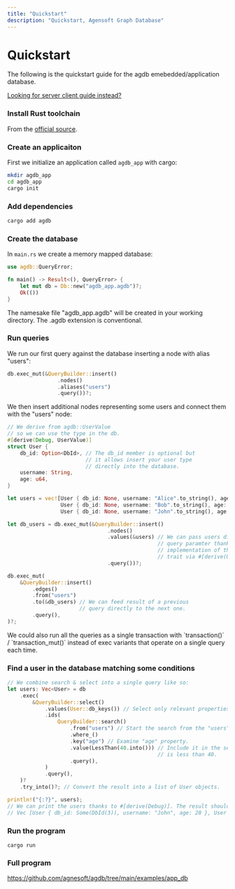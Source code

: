 ```yaml
---
title: "Quickstart"
description: "Quickstart, Agensoft Graph Database"
---
```



# Quickstart

The following is the quickstart guide for the agdb emebedded/application database.

[Looking for server client guide instead?](/api-docs/rust)

<Steps>

### Install Rust toolchain

From the [official source](https://www.rust-lang.org/tools/install).

### Create an applicaiton

First we initialize an application called `agdb_app` with cargo:

```bash
mkdir agdb_app
cd agdb_app
cargo init
```

### Add dependencies

```bash
cargo add agdb
```

### Create the database

In `main.rs` we create a memory mapped database:

```rs
use agdb::QueryError;

fn main() -> Result<(), QueryError> {
    let mut db = Db::new("agdb_app.agdb")?;
    Ok(())
}
```

<Callout type="info">
    The namesake file "agdb_app.agdb" will be created in your working directory.
    The .agdb extension is conventional.
</Callout>

### Run queries

We run our first query against the database inserting a node with alias "users":

```rs
db.exec_mut(&QueryBuilder::insert()
                .nodes()
                .aliases("users")
                .query())?;
```

We then insert additional nodes representing some users and connect them with the "users" node:

```rs
// We derive from agdb::UserValue
// so we can use the type in the db.
#[derive(Debug, UserValue)]
struct User {
    db_id: Option<DbId>, // The db_id member is optional but
                         // it allows insert your user type
                         // directly into the database.
    username: String,
    age: u64,
}

let users = vec![User { db_id: None, username: "Alice".to_string(), age: 40 },
                 User { db_id: None, username: "Bob".to_string(), age: 30 },
                 User { db_id: None, username: "John".to_string(), age: 20 }];

let db_users = db.exec_mut(&QueryBuilder::insert()
                                .nodes()
                                .values(&users) // We can pass users directly as
                                                // query paramter thanks to the
                                                // implementation of the agdb::DbUserValue
                                                // trait via #[derive(UserValue)].
                                .query())?;

db.exec_mut(
    &QueryBuilder::insert()
        .edges()
        .from("users")
        .to(&db_users) // We can feed result of a previous
                       // query directly to the next one.
        .query(),
)?;
```

<Callout>
    We could also run all the queries as a single transaction with
    `transaction()` / `transaction_mut()` instead of exec variants that operate
    on a single query each time.
</Callout>

### Find a user in the database matching some conditions

```rs
// We combine search & select into a single query like so:
let users: Vec<User> = db
    .exec(
        &QueryBuilder::select()
            .values(User::db_keys()) // Select only relevant properties for the User struct.
            .ids(
                QueryBuilder::search()
                    .from("users") // Start the search from the "users" node.
                    .where_()
                    .key("age") // Examine "age" property.
                    .value(LessThan(40.into())) // Include it in the search result if the value
                                                // is less than 40.
                    .query(),
            )
            .query(),
    )?
    .try_into()?; // Convert the result into a list of User objects.

println!("{:?}", users);
// We can print the users thanks to #[derive(Debug)]. The result should be something like:
// Vec [User { db_id: Some(DbId(3)), username: "John", age: 20 }, User { db_id: Some(DbId(3)), username: "Bob", age: 30 }]
```

### Run the program

```
cargo run
```

### Full program

https://github.com/agnesoft/agdb/tree/main/examples/app_db

</Steps>
